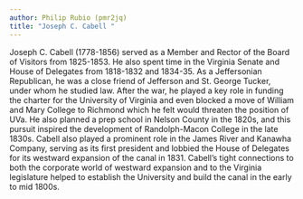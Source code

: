 ```yaml
---
author: Philip Rubio (pmr2jq)
title: "Joseph C. Cabell "
---
```

Joseph C. Cabell (1778-1856) served as a Member and Rector of the Board of Visitors from 1825-1853. He also spent time in the Virginia Senate and House of Delegates from 1818-1832 and 1834-35. As a Jeffersonian Republican, he was a close friend of Jefferson and St. George Tucker, under whom he studied law. After the war, he played a key role in funding the charter for the University of Virginia and even blocked a move of William and Mary College to Richmond which he felt would threaten the position of UVa. He also planned a prep school in Nelson County in the 1820s, and this pursuit inspired the development of Randolph-Macon College in the late 1830s. Cabell also played a prominent role in the James River and Kanawha Company, serving as its first president and lobbied the House of Delegates for its westward expansion of the canal in 1831. Cabell’s tight connections to both the corporate world of westward expansion and to the Virginia legislature helped to establish the University and build the canal in the early to mid 1800s.